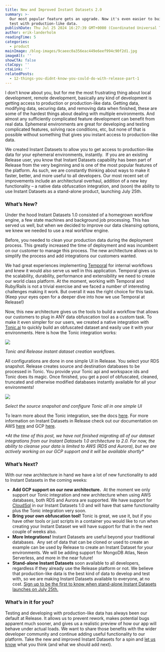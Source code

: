 ```yaml
---
title: New and Improved Instant Datasets 2.0
summary: >-
  Our most popular feature gets an upgrade. Now it's even easier to build and
  test with production-like data.
publishDate: Thu Jul 25 2024 16:27:39 GMT+0000 (Coordinated Universal Time)
author: erik-landerholm
readingTime: 5
categories:
  - product
mainImage: /blog-images/9caeec0a356eac449e6eef994c90f2d1.jpg
imageAlt: ''
showCTA: false
ctaCopy: ''
ctaLink: ''
relatedPosts:
  - 12-things-you-didnt-know-you-could-do-with-release-part-1
---
```


I don’t know about you, but for me the most frustrating thing about local development, remote development, basically any kind of development is getting access to production or production-like data. Getting data, modifying data, securing data, and removing data when finished, these are some of the hardest things about dealing with multiple environments. And almost any sufficiently complicated feature development can benefit from real data. Ephemeral environments are great for developing and testing complicated features, solving race conditions, etc, but none of that is possible without something that gives you instant access to production-like data.

We created Instant Datasets to allow you to get access to production-like data for your ephemeral environments, instantly.  If you are an existing Release user, you know that Instant Datasets capability has been part of Release from the very beginning and is one of the most popular features of the platform. As such, we are constantly thinking about ways to make it faster, better, and more useful to all developers. Our most recent set of improvements include an architectural overhaul, addition of a new key functionality – a native data obfuscation integration, and (soon) the ability to use Instant Datasets as a stand-alone product, launching July 25th.

### What’s New?

Under the hood Instant Datasets 1.0 consisted of a homegrown workflow engine, a few state machines and background job processing. This has served us well, but when we decided to improve our data cleansing options, we knew we needed to use a real workflow engine.

Before, you needed to clean your production data during the deployment process. This greatly increased the time of deployment and was incumbent on our customer to manage this process. The new architecture allows us to simplify the process and add integrations our customers wanted.

We had great experiences implementing [Temporal](https://github.com/temporalio/temporal) for internal workflows and knew it would also serve us well in this application. Temporal gives us the scalability, durability, performance and extensibility we need to create our world class platform. At the moment, working with Temporal and Ruby/Rails is not a trivial exercise and we faced a number of interesting challenges making it work. But overall it was the right choice for this task. (Keep your eyes open for a deeper dive into how we use Temporal at Release!)

Now, this new architecture gives us the tools to build a workflow that allows our customers to plug in ANY data obfuscation tool as a custom task. To make it even simpler for our users, we created a native integration with [Tonic.ai](http://tonic.ai/) to quickly build an obfuscated dataset and easily use it with your environments. Here is how the Tonic integration works:

![](/blog-images/9b9c951a1aa3dc01dde04a001cb18cc0.png)

_Tonic and Release instant dataset creation workflows._

All configurations are done in one simple UI in Release. You select your RDS snapshot. Release creates source and destination databases to be processed in Tonic. You provide your Tonic api and workspace ids and Tonic does its magic. Once finished, you get a pool of obfuscated, cleaned, truncated and otherwise modified databases instantly available for all your environments!

![](/blog-images/2033fb58c0704aac9a6081f68f8f3a7e.png)

_Select the source snapshot and configure Tonic all in one simple UI_

To learn more about the Tonic integration, see the docs [here](https://docs.release.com/reference-documentation/instant-dataset-tasks/tonic-cloud). For more information on Instant Datasets in Release check out our documentation on AWS [here](https://docs.release.com/reference-documentation/instant-datasets-aws) and GCP [here](https://docs.release.com/reference-documentation/instant-datasets-gcp).

_\*At the time of this post, we have not finished migrating all of our dataset integrations from our Instant Datasets 1.0 architecture to 2.0. For now, the ability to cleanse your data is limited to AWS (RDS and Aurora), but we are actively working on our GCP support and it will be available shortly\*_  

### What’s Next?

With our new architecture in hand we have a lot of new functionality to add to Instant Datasets in the coming weeks:
*   **Add GCP support on our new architecture.**  At the moment we only support our Tonic integration and new architecture when using AWS databases, both RDS and Aurora are supported. We have support for [CloudSql](https://cloud.google.com/sql) in our Instant Datasets 1.0 and will have that same functionality plus the Tonic integration very soon.
*   **Bring your own obfuscation tool!** Tonic is great, we use it, but if you have other tools or just scripts in a container you would like to run when creating your Instant Dataset we will have support for that in the next couple of weeks also.
*   **More Integrations!** Instant Datasets are useful beyond your traditional databases.  Any set of data that can be cloned or used to create an example can be used by Release to create an Instant Dataset for your environments. We will be adding support for MongoDB Atlas, Neon Serverless, and more in the near future!
*   **Stand-alone Instant Datasets** soon available to all developers, regardless if they already use the Release platform or not. We believe that production-like data is the best kind of data to develop and test with, so we are making Instant Datasets available to everyone, at no cost. [Sign up to be the first to know when stand-alone Instant Datasets launches on July 25th.](https://www2.release.com/instant-datasets)

### What’s in it for you?

Testing and developing with production-like data has always been our default at Release. It allows us to prevent rework, makes potential bugs apparent much sooner, and gives us a realistic preview of how our app will behave under actual loads. We want to share those benefits with the wider developer community and continue adding useful functionality to our platform. Take the new and improved Instant Datasets for a spin and [let us know](mailto:hello@release.com) what you think (and what we should add next).